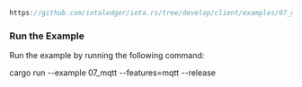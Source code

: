 
<DotEnvWarning />

```rust reference
https://github.com/iotaledger/iota.rs/tree/develop/client/examples/07_mqtt.rs
```

### Run the Example

Run the example by running the following command:

<CodeBlock className="language-bash">
    cargo run --example 07_mqtt --features=mqtt --release
</CodeBlock>
